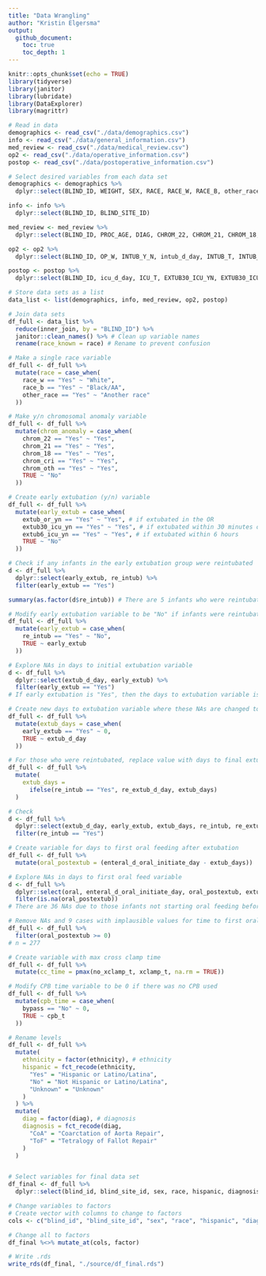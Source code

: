 ```yaml
---
title: "Data Wrangling"
author: "Kristin Elgersma"
output: 
  github_document:
    toc: true
    toc_depth: 1
---
```


```r
knitr::opts_chunk$set(echo = TRUE)
library(tidyverse)
library(janitor)
library(lubridate)
library(DataExplorer)
library(magrittr)
```

```r
# Read in data
demographics <- read_csv("./data/demographics.csv")
info <- read_csv("./data/general_information.csv")
med_review <- read_csv("./data/medical_review.csv")
op2 <- read_csv("./data/operative_information.csv")
postop <- read_csv("./data/postoperative_information.csv")
```

```r
# Select desired variables from each data set
demographics <- demographics %>%
  dplyr::select(BLIND_ID, WEIGHT, SEX, RACE, RACE_W, RACE_B, other_race, ETHNICITY)

info <- info %>%
  dplyr::select(BLIND_ID, BLIND_SITE_ID)

med_review <- med_review %>%
  dplyr::select(BLIND_ID, PROC_AGE, DIAG, CHROM_22, CHROM_21, CHROM_18, CHROM_CRI, CHROM_OTH)

op2 <- op2 %>%
  dplyr::select(BLIND_ID, OP_W, INTUB_Y_N, intub_d_day, INTUB_T, INTUB_OR_T, BYPASS, NO_XCLAMP_T, XCLAMP_T, CPB_T, EXTUB_OR_YN, EXTUB_OR_T, EXIT_T)

postop <- postop %>%
  dplyr::select(BLIND_ID, icu_d_day, ICU_T, EXTUB30_ICU_YN, EXTUB30_ICU_T, EXTUB6_ICU_YN, EXTUB6_T, extub_d_day, EXTUB_T, RE_INTUB, re_intub_d_day, RE_INTUB_T, re_extub_d_day, RE_EXTUB_T, ENTERAL, enteral_d_initiate_day, ENTERAL_T_INITIATE, ORAL, enteral_d_oral_initiate_day, ENTERAL_T_ORAL_INITIATE, TUBE)
```

```r
# Store data sets as a list
data_list <- list(demographics, info, med_review, op2, postop)

# Join data sets
df_full <- data_list %>%
  reduce(inner_join, by = "BLIND_ID") %>%
  janitor::clean_names() %>% # Clean up variable names
  rename(race_known = race) # Rename to prevent confusion

# Make a single race variable
df_full <- df_full %>%
  mutate(race = case_when(
    race_w == "Yes" ~ "White",
    race_b == "Yes" ~ "Black/AA",
    other_race == "Yes" ~ "Another race"
  ))

# Make y/n chromosomal anomaly variable
df_full <- df_full %>%
  mutate(chrom_anomaly = case_when(
    chrom_22 == "Yes" ~ "Yes",
    chrom_21 == "Yes" ~ "Yes",
    chrom_18 == "Yes" ~ "Yes",
    chrom_cri == "Yes" ~ "Yes",
    chrom_oth == "Yes" ~ "Yes",
    TRUE ~ "No"
  ))

# Create early extubation (y/n) variable
df_full <- df_full %>%
  mutate(early_extub = case_when(
    extub_or_yn == "Yes" ~ "Yes", # if extubated in the OR
    extub30_icu_yn == "Yes" ~ "Yes", # if extubated within 30 minutes of ICU arrival
    extub6_icu_yn == "Yes" ~ "Yes", # if extubated within 6 hours
    TRUE ~ "No"
  ))

# Check if any infants in the early extubation group were reintubated
d <- df_full %>%
  dplyr::select(early_extub, re_intub) %>%
  filter(early_extub == "Yes")

summary(as.factor(d$re_intub)) # There are 5 infants who were reintubated after early extubation

# Modify early extubation variable to be "No" if infants were reintubated
df_full <- df_full %>%
  mutate(early_extub = case_when(
    re_intub == "Yes" ~ "No",
    TRUE ~ early_extub
  ))

# Explore NAs in days to initial extubation variable
d <- df_full %>%
  dplyr::select(extub_d_day, early_extub) %>%
  filter(early_extub == "Yes")
# If early extubation is "Yes", then the days to extubation variable is NA

# Create new days to extubation variable where these NAs are changed to 0 days
df_full <- df_full %>%
  mutate(extub_days = case_when(
    early_extub == "Yes" ~ 0,
    TRUE ~ extub_d_day
  ))

# For those who were reintubated, replace value with days to final extubation
df_full <- df_full %>%
  mutate(
    extub_days =
      ifelse(re_intub == "Yes", re_extub_d_day, extub_days)
  )

# Check
d <- df_full %>%
  dplyr::select(extub_d_day, early_extub, extub_days, re_intub, re_extub_d_day) %>%
  filter(re_intub == "Yes")

# Create variable for days to first oral feeding after extubation
df_full <- df_full %>%
  mutate(oral_postextub = (enteral_d_oral_initiate_day - extub_days))

# Explore NAs in days to first oral feed variable
d <- df_full %>%
  dplyr::select(oral, enteral_d_oral_initiate_day, oral_postextub, extub_d_day, early_extub, extub_days, re_intub, re_extub_d_day) %>%
  filter(is.na(oral_postextub))
# There are 36 NAs due to those infants not starting oral feeding before ICU discharge

# Remove NAs and 9 cases with implausible values for time to first oral feed (negative value)
df_full <- df_full %>%
  filter(oral_postextub >= 0)
# n = 277

# Create variable with max cross clamp time
df_full <- df_full %>%
  mutate(cc_time = pmax(no_xclamp_t, xclamp_t, na.rm = TRUE))

# Modify CPB time variable to be 0 if there was no CPB used
df_full <- df_full %>%
  mutate(cpb_time = case_when(
    bypass == "No" ~ 0,
    TRUE ~ cpb_t
  ))

# Rename levels
df_full <- df_full %>%
  mutate(
    ethnicity = factor(ethnicity), # ethnicity
    hispanic = fct_recode(ethnicity,
      "Yes" = "Hispanic or Latino/Latina",
      "No" = "Not Hispanic or Latino/Latina",
      "Unknown" = "Unknown"
    )
  ) %>%
  mutate(
    diag = factor(diag), # diagnosis
    diagnosis = fct_recode(diag,
      "CoA" = "Coarctation of Aorta Repair",
      "ToF" = "Tetralogy of Fallot Repair"
    )
  )


# Select variables for final data set
df_final <- df_full %>%
  dplyr::select(blind_id, blind_site_id, sex, race, hispanic, diagnosis, chrom_anomaly, proc_age, op_w, cpb_time, cc_time, early_extub, extub_days, enteral_d_oral_initiate_day, enteral_t_oral_initiate, oral_postextub)

# Change variables to factors
# Create vector with columns to change to factors
cols <- c("blind_id", "blind_site_id", "sex", "race", "hispanic", "diagnosis", "chrom_anomaly", "early_extub")

# Change all to factors
df_final %<>% mutate_at(cols, factor)

# Write .rds
write_rds(df_final, "./source/df_final.rds")
```
